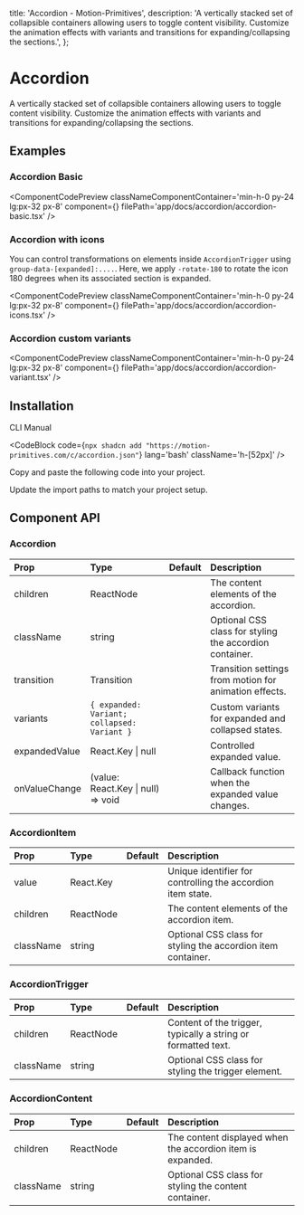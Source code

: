   title: 'Accordion - Motion-Primitives',
  description:
    'A vertically stacked set of collapsible containers allowing users to toggle content visibility. Customize the animation effects with variants and transitions for expanding/collapsing the sections.',
};


# Accordion

A vertically stacked set of collapsible containers allowing users to toggle content visibility. Customize the animation effects with variants and transitions for expanding/collapsing the sections.

## Examples

### Accordion Basic

<ComponentCodePreview
  classNameComponentContainer='min-h-0 py-24 lg:px-32 px-8'
  component={<AccordionBasic />}
  filePath='app/docs/accordion/accordion-basic.tsx'
/>

### Accordion with icons

You can control transformations on elements inside `AccordionTrigger` using `group-data-[expanded]:....`.
Here, we apply `-rotate-180` to rotate the icon 180 degrees when its associated section is expanded.

<ComponentCodePreview
  classNameComponentContainer='min-h-0 py-24 lg:px-32 px-8'
  component={<AccordionIcons />}
  filePath='app/docs/accordion/accordion-icons.tsx'
/>

### Accordion custom variants

<ComponentCodePreview
  classNameComponentContainer='min-h-0 py-24 lg:px-32 px-8'
  component={<AccordionVariant />}
  filePath='app/docs/accordion/accordion-variant.tsx'
/>

## Installation

<Tabs defaultValue="cli">

<TabsList>
  <TabsTrigger value='cli'>CLI</TabsTrigger>
  <TabsTrigger value='manual'>Manual</TabsTrigger>
</TabsList>

<TabsContent value="cli">

<CodeBlock
  code={`npx shadcn add "https://motion-primitives.com/c/accordion.json"`}
  lang='bash'
  className='h-[52px]'
/>

</TabsContent>

<TabsContent value="manual">

<Steps>

<Step>Copy and paste the following code into your project.</Step>

<CodeBlock filePath='components/core/accordion.tsx' />

<Step>Update the import paths to match your project setup.</Step>

</Steps>

</TabsContent>

</Tabs>

## Component API

### Accordion

| Prop          | Type                                        | Default | Description                                             |
| :------------ | :------------------------------------------ | :------ | :------------------------------------------------------ |
| children      | ReactNode                                   |         | The content elements of the accordion.                  |
| className     | string                                      |         | Optional CSS class for styling the accordion container. |
| transition    | Transition                                  |         | Transition settings from motion for animation effects.  |
| variants      | `{ expanded: Variant; collapsed: Variant }` |         | Custom variants for expanded and collapsed states.      |
| expandedValue | React.Key \| null                           |         | Controlled expanded value.                              |
| onValueChange | (value: React.Key \| null) => void          |         | Callback function when the expanded value changes.      |

### AccordionItem

| Prop      | Type      | Default | Description                                                  |
| :-------- | :-------- | :------ | :----------------------------------------------------------- |
| value     | React.Key |         | Unique identifier for controlling the accordion item state.  |
| children  | ReactNode |         | The content elements of the accordion item.                  |
| className | string    |         | Optional CSS class for styling the accordion item container. |

### AccordionTrigger

| Prop      | Type      | Default | Description                                                   |
| :-------- | :-------- | :------ | :------------------------------------------------------------ |
| children  | ReactNode |         | Content of the trigger, typically a string or formatted text. |
| className | string    |         | Optional CSS class for styling the trigger element.           |

### AccordionContent

| Prop      | Type      | Default | Description                                                |
| :-------- | :-------- | :------ | :--------------------------------------------------------- |
| children  | ReactNode |         | The content displayed when the accordion item is expanded. |
| className | string    |         | Optional CSS class for styling the content container.      |
